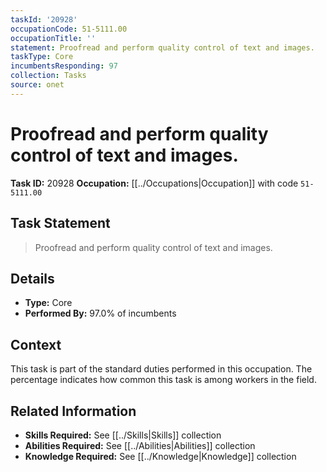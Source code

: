 ```yaml
---
taskId: '20928'
occupationCode: 51-5111.00
occupationTitle: ''
statement: Proofread and perform quality control of text and images.
taskType: Core
incumbentsResponding: 97
collection: Tasks
source: onet
---
```

# Proofread and perform quality control of text and images.

**Task ID:** 20928
**Occupation:** [[../Occupations|Occupation]] with code `51-5111.00`

## Task Statement

> Proofread and perform quality control of text and images.

## Details

- **Type:** Core
- **Performed By:** 97.0% of incumbents

## Context

This task is part of the standard duties performed in this occupation. The percentage indicates how common this task is among workers in the field.

## Related Information

- **Skills Required:** See [[../Skills|Skills]] collection
- **Abilities Required:** See [[../Abilities|Abilities]] collection
- **Knowledge Required:** See [[../Knowledge|Knowledge]] collection
